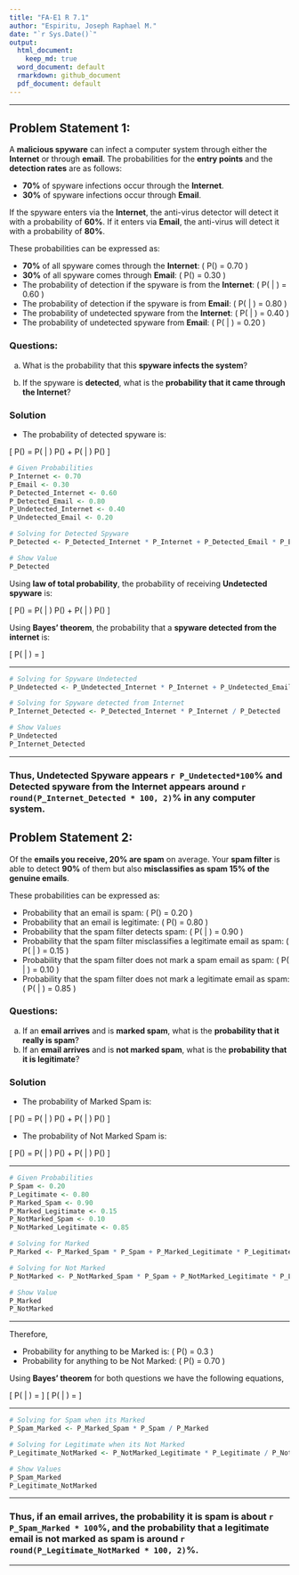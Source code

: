 ---
title: "FA-E1 R 7.1"
author: "Espiritu, Joseph Raphael M."
date: "`r Sys.Date()`"
output:
  html_document:
    keep_md: true
  word_document: default
  rmarkdown: github_document
  pdf_document: default
---

---

## Problem Statement 1:

A **malicious spyware** can infect a computer system through either the **Internet** or through **email**. The probabilities for the **entry points** and the **detection rates** are as follows:

- **70%** of spyware infections occur through the **Internet**.
- **30%** of spyware infections occur through **Email**.

If the spyware enters via the **Internet**, the anti-virus detector will detect it with a probability of **60%**. If it enters via **Email**, the anti-virus will detect it with a probability of **80%**.

These probabilities can be expressed as:

- **70%** of all spyware comes through the **Internet**: \( P(\text{Internet}) = 0.70 \)
- **30%** of all spyware comes through **Email**: \( P(\text{Email}) = 0.30 \)
- The probability of detection if the spyware is from the **Internet**: \( P(\text{Detected} | \text{Internet}) = 0.60 \)
- The probability of detection if the spyware is from **Email**: \( P(\text{Detected} | \text{Email}) = 0.80 \)
- The probability of undetected spyware from the **Internet**: \( P(\text{Undetected} | \text{Internet}) = 0.40 \)
- The probability of undetected spyware from **Email**: \( P(\text{Undetected} | \text{Email}) = 0.20 \)

### Questions:

(a) What is the probability that this **spyware infects the system**?

(b) If the spyware is **detected**, what is the **probability that it came through the
Internet**?

### Solution

- The probability of detected spyware is: 

\[
P(\text{Detected}) = P(\text{Detected} | \text{Internet}) P(\text{Internet}) + P(\text{Detected} | \text{Email}) P(\text{Email})
\]

``` {r}
# Given Probabilities
P_Internet <- 0.70
P_Email <- 0.30
P_Detected_Internet <- 0.60
P_Detected_Email <- 0.80
P_Undetected_Internet <- 0.40
P_Undetected_Email <- 0.20

# Solving for Detected Spyware
P_Detected <- P_Detected_Internet * P_Internet + P_Detected_Email * P_Email

# Show Value
P_Detected

```

Using **law of total probability**, the probability of receiving **Undetected spyware** is:

\[
P(\text{Undetected}) = P(\text{Undetected} | \text{Internet}) P(\text{Internet}) + P(\text{Undetected} | \text{Email}) P(\text{Email})
\]

Using **Bayes' theorem**, the probability that a **spyware detected from the internet** is:

\[
P(\text{Internet} | \text{Detected}) = \frac{P(\text{Detected} | \text{Internet}) P(\text{Internet})}{P(\text{Detected})}
\]

---

```{r}
# Solving for Spyware Undetected
P_Undetected <- P_Undetected_Internet * P_Internet + P_Undetected_Email * P_Email

# Solving for Spyware detected from Internet
P_Internet_Detected <- P_Detected_Internet * P_Internet / P_Detected

# Show Values
P_Undetected
P_Internet_Detected

```
---

### Thus, **Undetected Spyware appears** `r P_Undetected*100`% and **Detected spyware from the Internet appears** around `r round(P_Internet_Detected * 100, 2)`% in any computer system. 

## Problem Statement 2:

Of the **emails you receive, 20% are spam** on average. Your **spam filter** is able to
detect **90%** of them but also **misclassifies as spam 15% of the genuine emails**.

These probabilities can be expressed as:

- Probability that an email is spam: \( P(\text{Spam}) = 0.20 \)
- Probability that an email is legitimate: \( P(\text{Legitimate}) = 0.80 \)
- Probability that the spam filter detects spam: \( P(\text{Marked} | \text{Spam}) = 0.90 \)
- Probability that the spam filter misclassifies a legitimate email as spam: \( P(\text{Marked} | \text{Legitimate}) = 0.15 \)
- Probability that the spam filter does not mark a spam email as spam: \( P(\text{Not Marked} | \text{Spam}) =  0.10 \)
- Probability that the spam filter does not mark a legitimate email as spam: \( P(\text{Not Marked} | \text{Legitimate}) = 0.85 \)

### Questions:

(a) If an **email arrives** and is **marked spam**, what is the **probability that it really
is spam**?
(b) If an **email arrives** and is **not marked spam**, what is the **probability that it
is legitimate**?

### Solution

- The probability of Marked Spam is: 

\[
P(\text{Marked}) = P(\text{Marked} | \text{Spam}) P(\text{Spam}) + P(\text{Marked} | \text{Legitimate}) P(\text{Legitimate})
\]

- The probability of Not Marked Spam is: 

\[
P(\text{Not Marked}) = P(\text{Not Marked} | \text{Spam}) P(\text{Spam}) + P(\text{Not Marked} | \text{Legitimate}) P(\text{Legitimate})
\]

---

``` {r}
# Given Probabilities
P_Spam <- 0.20
P_Legitimate <- 0.80
P_Marked_Spam <- 0.90
P_Marked_Legitimate <- 0.15
P_NotMarked_Spam <- 0.10
P_NotMarked_Legitimate <- 0.85

# Solving for Marked
P_Marked <- P_Marked_Spam * P_Spam + P_Marked_Legitimate * P_Legitimate

# Solving for Not Marked
P_NotMarked <- P_NotMarked_Spam * P_Spam + P_NotMarked_Legitimate * P_Legitimate

# Show Value
P_Marked
P_NotMarked

```

---

Therefore,

- Probability for anything to be Marked is: \( P(\text{Marked}) = 0.3 \)
- Probability for anything to be Not Marked: \( P(\text{NotMarked}) = 0.70 \)

Using **Bayes' theorem** for both questions we have the following equations,

\[
P(\text{Spam} | \text{Marked}) = \frac{P(\text{Marked} | \text{Spam}) \cdot P(\text{Spam})}{P(\text{Marked})}
\]
\[
P(\text{Legitimate} | \text{Not Marked}) = \frac{P(\text{Not Marked} | \text{Legitimate}) \cdot P(\text{Legitimate})}{P(\text{Not Marked})}
\]

---

```{r}
# Solving for Spam when its Marked
P_Spam_Marked <- P_Marked_Spam * P_Spam / P_Marked

# Solving for Legitimate when its Not Marked
P_Legitimate_NotMarked <- P_NotMarked_Legitimate * P_Legitimate / P_NotMarked

# Show Values
P_Spam_Marked
P_Legitimate_NotMarked

```
---

### Thus, **if an email arrives**, the **probability it is spam** is about `r P_Spam_Marked * 100`%, and the **probability that a legitimate email** is **not marked as spam** is around `r round(P_Legitimate_NotMarked * 100, 2)`%.

---
